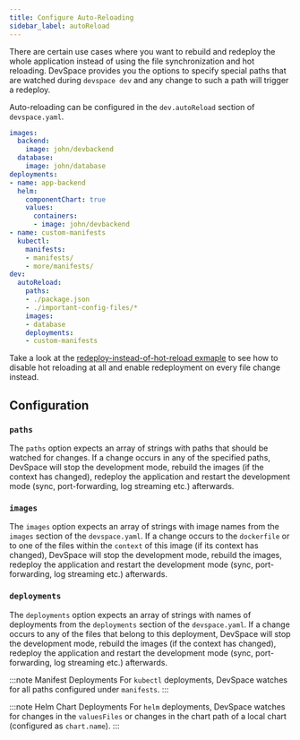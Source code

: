 ```yaml
---
title: Configure Auto-Reloading
sidebar_label: autoReload
---
```


There are certain use cases where you want to rebuild and redeploy the whole application instead of using the file synchronization and hot reloading. DevSpace provides you the options to specify special paths that are watched during `devspace dev` and any change to such a path will trigger a redeploy.  

Auto-reloading can be configured in the `dev.autoReload` section of `devspace.yaml`.
```yaml {19-26}
images:
  backend:
    image: john/devbackend
  database:
    image: john/database
deployments:
- name: app-backend
  helm:
    componentChart: true
    values:
      containers:
      - image: john/devbackend
- name: custom-manifests
  kubectl:
    manifests:
    - manifests/
    - more/manifests/
dev:
  autoReload:
    paths:
    - ./package.json
    - ./important-config-files/*
    images:
    - database
    deployments:
    - custom-manifests
```

Take a look at the [redeploy-instead-of-hot-reload exmaple](https://github.com/devspace-cloud/devspace/tree/master/examples/redeploy-instead-of-hot-reload) to see how to disable hot reloading at all and enable redeployment on every file change instead.


## Configuration

### `paths`
The `paths` option expects an array of strings with paths that should be watched for changes. If a change occurs in any of the specified paths, DevSpace will stop the development mode, rebuild the images (if the context has changed), redeploy the application and restart the development mode (sync, port-forwarding, log streaming etc.) afterwards.

### `images`
The `images` option expects an array of strings with image names from the `images` section of the `devspace.yaml`. If a change occurs to the `dockerfile` or to one of the files within the `context` of this image (if its context has changed), DevSpace will stop the development mode, rebuild the images, redeploy the application and restart the development mode (sync, port-forwarding, log streaming etc.) afterwards.

### `deployments`
The `deployments` option expects an array of strings with names of deployments from the `deployments` section of the `devspace.yaml`. If a change occurs to any of the files that belong to this deployment, DevSpace will stop the development mode, rebuild the images (if the context has changed), redeploy the application and restart the development mode (sync, port-forwarding, log streaming etc.) afterwards.

:::note Manifest Deployments
For `kubectl` deployments, DevSpace watches for all paths configured under `manifests`.
:::

:::note Helm Chart Deployments
For `helm` deployments, DevSpace watches for changes in the `valuesFiles` or changes in the chart path of a local chart (configured as `chart.name`).
:::
